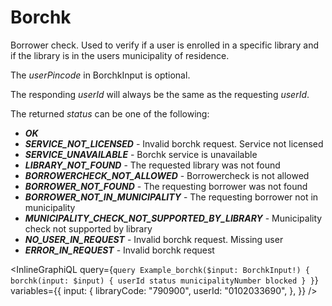 # Borchk

Borrower check. Used to verify if a user is enrolled in a specific library and if the library is in the users municipality of residence.

The _userPincode_ in BorchkInput is optional.

The responding _userId_ will always be the same as the requesting _userId_.

The returned _status_ can be one of the following:

- _**OK**_
- _**SERVICE_NOT_LICENSED**_ - Invalid borchk request. Service not licensed
- _**SERVICE_UNAVAILABLE**_ - Borchk service is unavailable
- _**LIBRARY_NOT_FOUND**_ - The requested library was not found
- _**BORROWERCHECK_NOT_ALLOWED**_ - Borrowercheck is not allowed
- _**BORROWER_NOT_FOUND**_ - The requesting borrower was not found
- _**BORROWER_NOT_IN_MUNICIPALITY**_ - The requesting borrower not in municipality
- _**MUNICIPALITY_CHECK_NOT_SUPPORTED_BY_LIBRARY**_ - Municipality check not supported by library
- _**NO_USER_IN_REQUEST**_ - Invalid borchk request. Missing user
- _**ERROR_IN_REQUEST**_ - Invalid borchk request

<InlineGraphiQL
  query={`
    query Example_borchk($input: BorchkInput!) {
        borchk(input: $input) {
            userId
            status
            municipalityNumber
            blocked
        }
    }
`}
  variables={{
    input: {
      libraryCode: "790900",
      userId: "0102033690",
    },
  }}
/>
